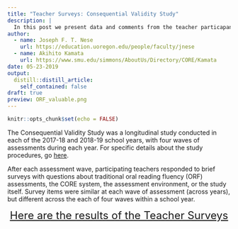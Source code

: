 ```yaml
---
title: "Teacher Surveys: Consequential Validity Study"
description: |
  In this post we present data and comments from the teacher particapants of our Consequential Validity Study.
author:
  - name: Joseph F. T. Nese
    url: https://education.uoregon.edu/people/faculty/jnese
  - name: Akihito Kamata
    url: https://www.smu.edu/simmons/AboutUs/Directory/CORE/Kamata
date: 05-23-2019
output:
  distill::distill_article:
    self_contained: false
draft: true
preview: ORF_valuable.png
---
```


```r
knitr::opts_chunk$set(echo = FALSE)
```

The Consequential Validity Study was a longitudinal study conducted in each of the 2017-18 and 2018-19 school years, with four waves of assessments during each year. For specific details about the study procedures, go [here](https://jnese.github.io/core-blog/posts/2019-05-14-consequential-validity-study-procedures/).

After each assessment wave, participating teachers responded to brief surveys with questions about traditional oral reading fluency (ORF) assessments, the CORE system, the assessment environment, or the study itself. Survey items were similar at each wave of assessment (across years), but different across the each of four waves within a school year.

<center>
 <font size="5" font color="#268bd2">
[Here are the results of the Teacher Surveys](https://jnese.github.io/core_teacher-survey-dashboard/)
</font> 
</center>

